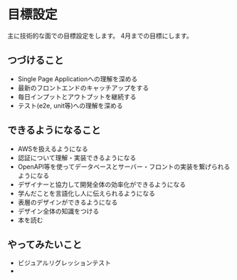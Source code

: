 # 目標設定
主に技術的な面での目標設定をします。
4月までの目標にします。

## つづけること
- Single Page Applicationへの理解を深める
- 最新のフロントエンドのキャッチアップをする
- 毎日インプットとアウトプットを継続する
- テスト(e2e, unit等)への理解を深める

## できるようになること
- AWSを扱えるようになる
- 認証について理解・実装できるようになる
- OpenAPI等を使ってデータベースとサーバー・フロントの実装を繋げられるようになる
- デザイナーと協力して開発全体の効率化ができるようになる
- 学んだことを言語化し人に伝えられるようになる
- 表層のデザインができるようになる
- デザイン全体の知識をつける
- 本を読む

## やってみたいこと
- ビジュアルリグレッションテスト
-
